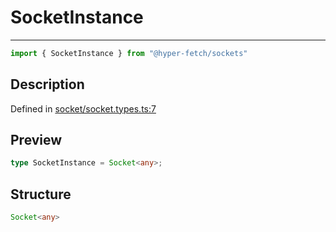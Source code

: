 

# SocketInstance

<div class="api-docs__separator" data-reactroot="">

---

</div><div class="api-docs__import" data-reactroot="">

```ts
import { SocketInstance } from "@hyper-fetch/sockets"
```

</div><div class="api-docs__section">

## Description

</div><div class="api-docs__description"><span class="api-docs__do-not-parse">



</span></div><p class="api-docs__definition">

Defined in [socket/socket.types.ts:7](https://github.com/BetterTyped/hyper-fetch/blob/aff5c35a/packages/sockets/src/socket/socket.types.ts#L7)

</p><div class="api-docs__section">

## Preview

</div><div class="api-docs__preview type single">

```ts
type SocketInstance = Socket<any>;
```

</div><div class="api-docs__section">

## Structure

</div><div class="api-docs__returns">

```ts
Socket<any>
```

</div>
